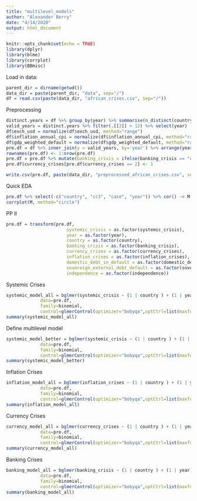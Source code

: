 ```yaml
---
title: "multilevel_models"
author: "Alexander Berry"
date: "4/14/2020"
output: html_document
---
```


```r
knitr::opts_chunk$set(echo = TRUE)
library(dplyr)
library(blme)
library(corrplot)
library(BBmisc)
```
Load in data:
```r
parent_dir = dirname(getwd())
data_dir = paste(parent_dir, "data", sep="/")
df = read.csv(paste(data_dir, "african_crises.csv", sep="/"))
```
Preprocessing
```r
distinct.years = df %>% group_by(year) %>% summarise(n_distinct(country)) 
valid_years = distinct.years %>% filter(.[[2]] > 12) %>% select(year)
df$exch_usd = normalize(df$exch_usd, method="range")
df$inflation_annual_cpi = normalize(df$inflation_annual_cpi, method="range")
df$gdp_weighted_default = normalize(df$gdp_weighted_default, method="range")
pre.df = df %>% inner_join(y = valid_years, by='year') %>% arrange(year)
rownames(pre.df) <- 1:nrow(pre.df)
pre.df = pre.df %>% mutate(banking_crisis = ifelse(banking_crisis == "crisis", 1, 0))
pre.df$currency_crises[pre.df$currency_crises == 2] <- 1

write.csv(pre.df, paste(data_dir, "preprocessed_african_crises.csv", sep="/"))
```
Quick EDA
```r
pre.df %>% select(-c("country", "cc3", "case", "year")) %>% cor() -> M
corrplot(M, method="circle")
```
PP II
```r
pre.df = transform(pre.df,
                       systemic_crisis = as.factor(systemic_crisis),
                       year = as.factor(year),
                       country = as.factor(country),
                       banking_crisis = as.factor(banking_crisis),
                       currency_crises = as.factor(currency_crises),
                       inflation_crises = as.factor(inflation_crises),
                       domestic_debt_in_default = as.factor(domestic_debt_in_default),
                       sovereign_external_debt_default = as.factor(sovereign_external_debt_default),
                       independence = as.factor(independence))
```

Systemic Crises
```r
systemic_model_all = bglmer(systemic_crisis ~ (1 | country ) + (1 | year) + exch_usd + inflation_annual_cpi + domestic_debt_in_default + gdp_weighted_default + sovereign_external_debt_default + inflation_crises + banking_crisis + currency_crises + independence,
             data=pre.df,
             family=binomial,
             control=glmerControl(optimizer="bobyqa",optCtrl=list(maxfun=2e5)) )
summary(systemic_model_all)
```


Define multilevel model
```r
systemic_model_better = bglmer(systemic_crisis ~ (1 | country ) + (1 | year) + exch_usd + inflation_crises + currency_crises + inflation_annual_cpi + domestic_debt_in_default + sovereign_external_debt_default,
             data=pre.df,
             family=binomial,
             control=glmerControl(optimizer="bobyqa",optCtrl=list(maxfun=2e5)))
summary(systemic_model_better)
```
Inflation Crises
```r
inflation_model_all = bglmer(inflation_crises ~ (1 | country ) + (1 | year) + exch_usd + inflation_annual_cpi + domestic_debt_in_default + gdp_weighted_default + sovereign_external_debt_default + systemic_crisis + banking_crisis + currency_crises + independence,
             data=pre.df,
             family=binomial,
             control=glmerControl(optimizer="bobyqa",optCtrl=list(maxfun=2e5)) )
summary(inflation_model_all)
```
Currency Crises
```r
currency_model_all = bglmer(currency_crises ~ (1 | country ) + (1 | year) + exch_usd + inflation_annual_cpi + domestic_debt_in_default + gdp_weighted_default + sovereign_external_debt_default + systemic_crisis + banking_crisis + inflation_crises + independence,
             data=pre.df,
             family=binomial,
             control=glmerControl(optimizer="bobyqa",optCtrl=list(maxfun=2e5)) )
summary(currency_model_all)
```
Banking Crises
```r
banking_model_all = bglmer(banking_crisis ~ (1 | country ) + (1 | year) + exch_usd + inflation_annual_cpi + domestic_debt_in_default + gdp_weighted_default + sovereign_external_debt_default + systemic_crisis + currency_crises + inflation_crises + independence,
             data=pre.df,
             family=binomial,
             control=glmerControl(optimizer="bobyqa",optCtrl=list(maxfun=2e5)) )
summary(banking_model_all)
```

